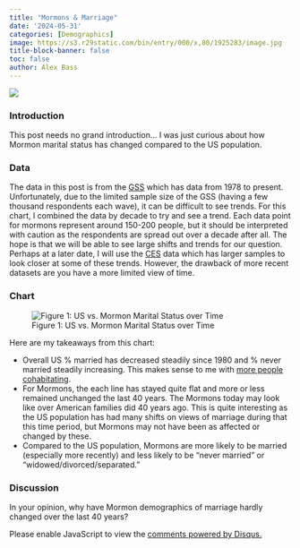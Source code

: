 ```yaml
---
title: "Mormons & Marriage"
date: '2024-05-31'
categories: [Demographics]
image: https://s3.r29static.com/bin/entry/000/x,80/1925283/image.jpg
title-block-banner: false
toc: false
author: Alex Bass
---
```

![](https://s3.r29static.com/bin/entry/000/x,80/1925283/image.jpg){fig-align="center"}

### Introduction

This post needs no grand introduction... I was just curious about how Mormon marital status has changed compared to the US population.

### Data
The data in this post is from the [GSS](https://gss.norc.org) which has data from 1978 to present. Unfortunately, due to the limited sample size of the GSS (having a few thousand respondents each wave), it can be difficult to see trends. For this chart, I combined the data by decade to try and see a trend. Each data point for mormons represent around 150-200 people, but it should be interpreted with caution as the respondents are spread out over a decade after all. The hope is that we will be able to see large shifts and trends for our question. Perhaps at a later date, I will use the [CES](https://cces.gov.harvard.edu) data which has larger samples to look closer at some of these trends. However, the drawback of more recent datasets are you have a more limited view of time.

### Chart

![Figure 1: US vs. Mormon Marital Status over Time](chart_5.png)

Here are my takeaways from this chart:

- Overall US % married has decreased steadily since 1980 and % never married steadily increasing. This makes sense to me with [more people cohabitating](https://www.pewresearch.org/social-trends/2019/11/06/the-landscape-of-marriage-and-cohabitation-in-the-u-s/).
- For Mormons, the each line has stayed quite flat and more or less remained unchanged the last 40 years. The Mormons today may look like over American families did 40 years ago. This is quite interesting as the US population has had many shifts on views of marriage during that this time period, but Mormons may not have been as affected or changed by these.
- Compared to the US population, Mormons are more likely to be married (especially more recently) and less likely to be "never married" or "widowed/divorced/separated."

### Discussion

In your opinion, why have Mormon demographics of marriage hardly changed over the last 40 years?

<div id="disqus_thread"></div>
<script>
    /**
    *  RECOMMENDED CONFIGURATION VARIABLES: EDIT AND UNCOMMENT THE SECTION BELOW TO INSERT DYNAMIC VALUES FROM YOUR PLATFORM OR CMS.
    *  LEARN WHY DEFINING THESE VARIABLES IS IMPORTANT: https://disqus.com/admin/universalcode/#configuration-variables    */
    var disqus_config = function () {
    this.page.url = "https://mormonmetrics.com/posts/marital_status/";  // Replace PAGE_URL with your page's canonical URL variable
    this.page.identifier = "marital_status"; // Replace PAGE_IDENTIFIER with your page's unique identifier variable
    };

    (function() { // DON'T EDIT BELOW THIS LINE
    var d = document, s = d.createElement('script');
    s.src = 'https://www-mormonmetrics-com.disqus.com/embed.js';
    s.setAttribute('data-timestamp', +new Date());
    (d.head || d.body).appendChild(s);
    })();
</script>
<noscript>Please enable JavaScript to view the <a href="https://disqus.com/?ref_noscript">comments powered by Disqus.</a></noscript>
